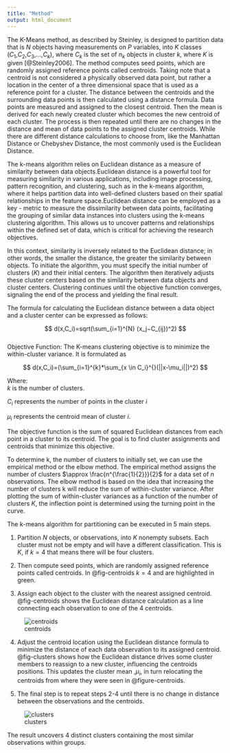 ```yaml
---
title: "Method"
output: html_document
---
```


The K-Means method, as described by Steinley, is designed to partition data that is $N$ objects having measurements on $P$ variables, into $K$ classes ($C_1$,$C_2$,$C_3$,...,$C_k$), where $C_k$ is the set of $n_k$ objects in cluster $k$, where $K$ is given [@Steinley2006]. The method computes seed points, which are randomly assigned reference points called centroids. Taking note that a centroid is not considered a physically observed data point, but rather a location in the center of a three dimensional space that is used as a reference point for a cluster. The distance between the centroids and the surrounding data points is then calculated using a distance formula. Data points are measured and assigned to the closest centroid. Then the mean is derived for each newly created cluster which becomes the new centroid of each cluster. The process is then repeated until there are no changes in the distance and mean of data points to the assigned cluster centroids. While there are different distance calculations to choose from, like the Manhattan Distance or Chebyshev Distance, the most commonly used is the Euclidean Distance.

The k-means algorithm relies on Euclidean distance as a measure of similarity between data objects.Euclidean distance is a powerful tool for measuring similarity in various applications, including image processing, pattern recognition, and clustering, such as in the k-means algorithm, where it helps partition data into well-defined clusters based on their spatial relationships in the feature space.Euclidean distance can be employed as a key - metric to measure the dissimilarity between data points, facilitating the grouping of similar data instances into clusters using the k-means clustering algorithm. This allows us to uncover patterns and relationships within the defined set of data, which is critical for achieving the research objectives.

In this context, similarity is inversely related to the Euclidean distance; in other words, the smaller the distance, the greater the similarity between objects. To initiate the algorithm, you must specify the initial number of clusters $(K)$ and their initial centers. The algorithm then iteratively adjusts these cluster centers based on the similarity between data objects and cluster centers. Clustering continues until the objective function converges, signaling the end of the process and yielding the final result.

The formula for calculating the Euclidean distance between a data object and a cluster center can be expressed as follows:

$$
d(x,C_i)=sqrt(\sum_{i=1}^{N} (x_j−C_{ij})^2)
$$\
Objective Function: The K-means clustering objective is to minimize the within-cluster variance. It is formulated as

$$
d(x,C_i)=(\sum_{i=1}^{k}*\sum_{x \in C_i}^{}(||x-\mu_i||)^2)
$$

Where:\
$k$ is the number of clusters.

$C_i$ represents the number of points in the cluster $i$

$\mu_i$ represents the centroid mean of cluster $i$.

The objective function is the sum of squared Euclidean distances from each point in a cluster to its centroid. The goal is to find cluster assignments and centroids that minimize this objective.

To determine k, the number of clusters to initially set, we can use the empirical method or the elbow method. The empirical method assigns the number of clusters $\approx \frac{n^{\frac{1}{2}}}{2}$ for a data set of $n$ observations. The elbow method is based on the idea that increasing the number of clusters k will reduce the sum of within-cluster variance. After plotting the sum of within-cluster variances as a function of the number of clusters $K$, the inflection point is determined using the turning point in the curve.

The k-means algorithm for partitioning can be executed in 5 main steps.

1.  Partition $N$ objects, or observations, into $K$ nonempty subsets. Each cluster must not be empty and will have a different classification. This is $K$, if $k=4$ that means there will be four clusters.

2.  Then compute seed points, which are randomly assigned reference points called centroids. In @fig-centroids $k=4$ and are highlighted in green.

3.  Assign each object to the cluster with the nearest assigned centroid. @fig-centroids shows the Euclidean distance calculation as a line connecting each observation to one of the 4 centroids.

![centroids](centroids.png){#fig-centroids}

4.  Adjust the centroid location using the Euclidean distance formula to minimize the distance of each data observation to its assigned centroid. @fig-clusters shows how the Euclidean distance drives some cluster members to reassign to a new cluster, influencing the centroids positions. This updates the cluster mean ,$\mu_i$, in turn relocating the centroids from where they were seen in @figure-centroids.

5.  The final step is to repeat steps 2-4 until there is no change in distance between the observations and the centroids.

![clusters](clusters.png){#fig-clusters}

The result uncovers 4 distinct clusters containing the most similar observations within groups.
